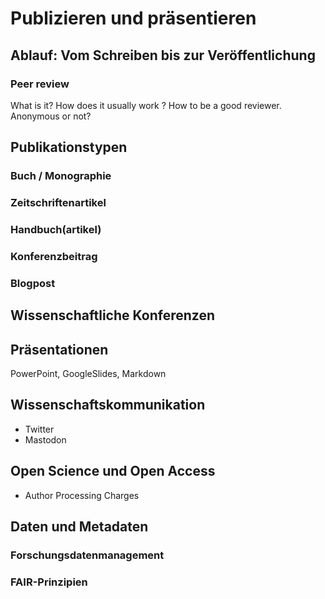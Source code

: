 # Publizieren und präsentieren

## Ablauf: Vom Schreiben bis zur Veröffentlichung

### Peer review

What is it? How does it usually work ? How to be a good reviewer. Anonymous or not?

## Publikationstypen

### Buch / Monographie

### Zeitschriftenartikel

### Handbuch(artikel)

### Konferenzbeitrag

### Blogpost

## Wissenschaftliche Konferenzen

## Präsentationen

PowerPoint, GoogleSlides, Markdown

## Wissenschaftskommunikation

- Twitter
- Mastodon

## Open Science und Open Access

- Author Processing Charges

## Daten und Metadaten

### Forschungsdatenmanagement

### FAIR-Prinzipien
